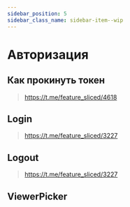 ```yaml
---
sidebar_position: 5
sidebar_class_name: sidebar-item--wip
---
```



# Авторизация

<WIP ticket="176" />

## Как прокинуть токен

> https://t.me/feature_sliced/4618

## Login

> https://t.me/feature_sliced/3227

## Logout

> https://t.me/feature_sliced/3227

## ViewerPicker

